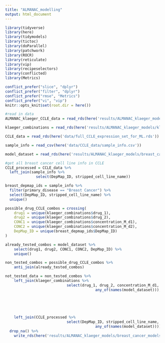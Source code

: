 ```yaml
---
title: "ALMANAC_modelling"
output: html_document
---
```

```r
library(tidyverse)
library(here)
library(tidymodels)
library(tictoc)
library(doParallel)
library(patchwork)
library(ROCR)
library(reticulate)
library(vip)
library(recipeselectors)
library(conflicted)
library(Metrics)

conflict_prefer("slice", "dplyr")
conflict_prefer("filter", "dplyr")
conflict_prefer("rmse", "Metrics")
conflict_prefer("vi", "vip")
knitr::opts_knit$set(root.dir = here())
```

```r
#read in data 
ALMANAC_klaeger_CCLE_data = read_rds(here('results/ALMANAC_klaeger_models/breast_cancer_models/ALMANAC_klaeger_data_for_ml_breast.rds.gz'))

klaeger_combinations = read_rds(here('results/ALMANAC_klaeger_models/klaeger_combos/klaeger_synergy_combos_simple.rds'))

CCLE_data = read_rds(here('data/full_CCLE_expression_set_for_ML.rds'))

sample_info = read_csv(here('data/CCLE_data/sample_info.csv'))

model_dataset = read_rds(here('results/ALMANAC_klaeger_models/breast_cancer_models/final_model_dataset.rds.gz'))
```

```r
#get all breast cancer cell line info in CCLE
CCLE_processed = CCLE_data %>% 
  left_join(sample_info %>% 
              select(DepMap_ID, stripped_cell_line_name))

breast_depmap_ids = sample_info %>% 
  filter(primary_disease == "Breast Cancer") %>% 
  select(DepMap_ID, stripped_cell_line_name) %>% 
  unique()
```


```r
possible_drug_CCLE_combos = crossing(
	drug1 = unique(klaeger_combinations$drug_1),
	drug2 = unique(klaeger_combinations$drug_2),
	CONC1 = unique(klaeger_combinations$concentration_M_d1),
	CONC2 = unique(klaeger_combinations$concentration_M_d2),
	DepMap_ID = unique(breast_depmap_ids$DepMap_ID)
)

already_tested_combos = model_dataset %>%
	select(drug1, drug2, CONC1, CONC2, DepMap_ID) %>%
	unique()

non_tested_combos = possible_drug_CCLE_combos %>%
	anti_join(already_tested_combos)

not_tested_data = non_tested_combos %>%
	left_join(klaeger_combinations %>% 
							select(drug_1, drug_2, concentration_M_d1, concentration_M_d2,
										 any_of(names(model_dataset))),
																								 by = c('drug1' = 'drug_1',
																								        'drug2' = 'drug_2',
																								        'CONC1' = 'concentration_M_d1',
																								        'CONC2' = 'concentration_M_d2'
																								        )) %>% 
	left_join(CCLE_processed %>% 
							select(DepMap_ID, stripped_cell_line_name,
										 any_of(names(model_dataset)))) %>% 
  drop_na() %>% 
	write_rds(here('results/ALMANAC_klaeger_models/breast_cancer_models/not_tested_data.rds.gz'), compress = "gz")
```

